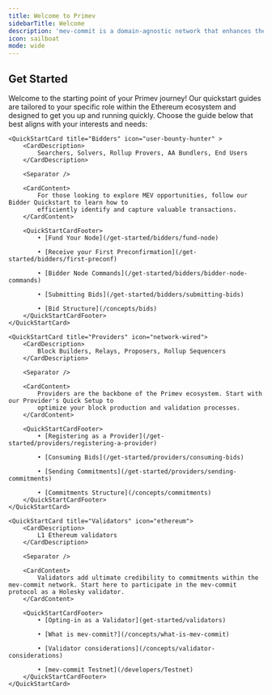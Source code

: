 ```yaml
---
title: Welcome to Primev
sidebarTitle: Welcome
description: 'mev-commit is a domain-agnostic network that enhances the Ethereum blockbuilding experience by streamlining mev coordination and improving the interaction among searchers, users, and builders.'
icon: sailboat
mode: wide
---
```


## Get Started

Welcome to the starting point of your Primev journey!
Our quickstart guides are tailored to your specific role within the Ethereum ecosystem and designed to get you up and running quickly.
Choose the guide below that best aligns with your interests and needs:



<CardGroup cols={3}>

    <QuickStartCard title="Bidders" icon="user-bounty-hunter" >
        <CardDescription>
            Searchers, Solvers, Rollup Provers, AA Bundlers, End Users
        </CardDescription>

        <Separator />

        <CardContent>
            For those looking to explore MEV opportunities, follow our Bidder Quickstart to learn how to
            efficiently identify and capture valuable transactions.
        </CardContent>

        <QuickStartCardFooter>
            • [Fund Your Node](/get-started/bidders/fund-node)

            • [Receive your First Preconfirmation](/get-started/bidders/first-preconf)

            • [Bidder Node Commands](/get-started/bidders/bidder-node-commands)

            • [Submitting Bids](/get-started/bidders/submitting-bids)

            • [Bid Structure](/concepts/bids)
        </QuickStartCardFooter>
    </QuickStartCard>

    <QuickStartCard title="Providers" icon="network-wired">
        <CardDescription>
            Block Builders, Relays, Proposers, Rollup Sequencers
        </CardDescription>

        <Separator />

        <CardContent>
            Providers are the backbone of the Primev ecosystem. Start with our Provider's Quick Setup to
            optimize your block production and validation processes.
        </CardContent>

        <QuickStartCardFooter>
            • [Registering as a Provider](/get-started/providers/registering-a-provider)

            • [Consuming Bids](/get-started/providers/consuming-bids)

            • [Sending Commitments](/get-started/providers/sending-commitments)

            • [Commitments Structure](/concepts/commitments)
        </QuickStartCardFooter>
    </QuickStartCard>

    <QuickStartCard title="Validators" icon="ethereum">
        <CardDescription>
            L1 Ethereum validators
        </CardDescription>

        <Separator />

        <CardContent>
            Validators add ultimate credibility to commitments within the mev-commit network. Start here to participate in the mev-commit protocol as a Holesky validator.
        </CardContent>

        <QuickStartCardFooter>
            • [Opting-in as a Validator](get-started/validators)

            • [What is mev-commit?](/concepts/what-is-mev-commit)

            • [Validator considerations](/concepts/validator-considerations)

            • [mev-commit Testnet](/developers/Testnet)
        </QuickStartCardFooter>
    </QuickStartCard>

</CardGroup>
